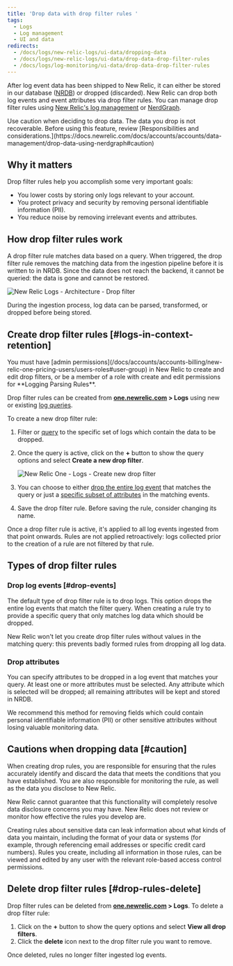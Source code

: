 ```yaml
---
title: 'Drop data with drop filter rules '
tags:
  - Logs
  - Log management
  - UI and data
redirects:
  - /docs/logs/new-relic-logs/ui-data/dropping-data
  - /docs/logs/new-relic-logs/ui-data/drop-data-drop-filter-rules
  - /docs/logs/log-monitoring/ui-data/drop-data-drop-filter-rules
---
```


After log event data has been shipped to New Relic, it can either be stored in our database ([NRDB](https://newrelic.com/resources/ebooks/inside-nrdb-flexible-unified-database)) or dropped (discarded). New Relic can drop both log events and event attributes via drop filter rules. You can manage drop filter rules using [New Relic's log management](/docs/logs/new-relic-logs/get-started/introduction-new-relic-logs) or [NerdGraph](/docs/accounts/accounts/data-management/drop-data-using-nerdgraph).

<Callout variant="caution">
  Use caution when deciding to drop data. The data you drop is not recoverable. Before using this feature, review [Responsibilities and considerations.](https://docs.newrelic.com/docs/accounts/accounts/data-management/drop-data-using-nerdgraph#caution)
</Callout>

## Why it matters

Drop filter rules help you accomplish some very important goals:

* You lower costs by storing only logs relevant to your account.
* You protect privacy and security by removing personal identifiable information (PII).
* You reduce noise by removing irrelevant events and attributes.

## How drop filter rules work

A drop filter rule matches data based on a query. When triggered, the drop filter rule removes the matching data from the ingestion pipeline before it is written to in NRDB. Since the data does not reach the backend, it cannot be queried: the data is gone and cannot be restored.

![New Relic Logs - Architecture - Drop filter](./images/NRDB2.png "New Relic Logs - Architecture - Drop filter")

During the ingestion process, log data can be parsed, transformed, or dropped before being stored.

## Create drop filter rules [#logs-in-context-retention]

<Callout variant="caution">
  You must have [admin permissions](/docs/accounts/accounts-billing/new-relic-one-pricing-users/users-roles#user-group) in New Relic to create and edit drop filters, or be a member of a role with create and edit permissions for **Logging Parsing Rules**.
</Callout>

Drop filter rules can be created from **[one.newrelic.com](http://one.newrelic.com) > Logs** using new or existing [log queries](/docs/logs/new-relic-logs/ui-data/query-syntax-logs).

To create a new drop filter rule:

1. Filter or [query](/docs/logs/new-relic-logs/ui-data/query-syntax-logs) to the specific set of logs which contain the data to be dropped.
2. Once the query is active, click on the **+** button to show the query options and select **Create a new drop filter**.

   ![New Relic One - Logs - Create new drop filter](./images/new-relic-logs-create-drop-filter.png "New Relic One - Logs - Create new drop filter")
3. You can choose to either [drop the entire log event](#drop-event) that matches the query or just a [specific subset of attributes](#drop-attributes) in the matching events.
4. Save the drop filter rule. Before saving the rule, consider changing its name.

<Callout variant="important">
  Once a drop filter rule is active, it's applied to all log events ingested from that point onwards. Rules are not applied retroactively: logs collected prior to the creation of a rule are not filtered by that rule.
</Callout>

## Types of drop filter rules

### Drop log events [#drop-events]

The default type of drop filter rule is to drop logs. This option drops the entire log events that match the filter query. When creating a rule try to provide a specific query that only matches log data which should be dropped.

New Relic won't let you create drop filter rules without values in the matching query: this prevents badly formed rules from dropping all log data.

### Drop attributes

You can specify attributes to be dropped in a log event that matches your query. At least one or more attributes must be selected. Any attribute which is selected will be dropped; all remaining attributes will be kept and stored in NRDB.

<Callout variant="tip">
  We recommend this method for removing fields which could contain personal identifiable information (PII) or other sensitive attributes without losing valuable monitoring data.
</Callout>

## Cautions when dropping data [#caution]

When creating drop rules, you are responsible for ensuring that the rules accurately identify and discard the data that meets the conditions that you have established. You are also responsible for monitoring the rule, as well as the data you disclose to New Relic.

New Relic cannot guarantee that this functionality will completely resolve data disclosure concerns you may have. New Relic does not review or monitor how effective the rules you develop are.

Creating rules about sensitive data can leak information about what kinds of data you maintain, including the format of your data or systems (for example, through referencing email addresses or specific credit card numbers). Rules you create, including all information in those rules, can be viewed and edited by any user with the relevant role-based access control permissions.

## Delete drop filter rules [#drop-rules-delete]

Drop filter rules can be deleted from **[one.newrelic.com](http://one.newrelic.com) > Logs**. To delete a drop filter rule:

1. Click on the **+** button to show the query options and select **View all drop filters**.
2. Click the **delete** <Icon name="fe-trash-2"/>
   icon next to the drop filter rule you want to remove.

Once deleted, rules no longer filter ingested log events.
